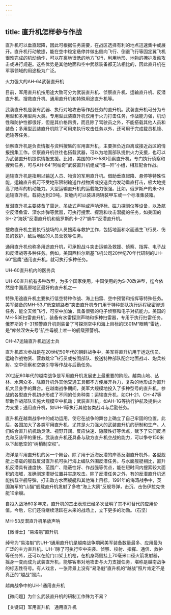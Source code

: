 ```yaml
---
---
---
```

title: 直升机怎样参与作战
---




直升机可以垂直起降，因此可根据任务需要，在战区选择有利的地点迅速集中或展开。直升机行动敏捷，能在空中稳定悬停并做出侧向飞行、倒退飞行等固定翼飞机很难完成的机动动作，可以在离地很低的地方飞行，利用地形、地物的掩护发动攻击或进行规避。这些优势是其他地面和空中武器装备都无法相比的，因此直升机在军事领域的用途极为广泛。

火力强大的AH-64武装直升机



目前，军用直升机按用途大致可分为武装直升机、侦察直升机、运输直升机、反潜直升机、搜救直升机、通用直升机和特殊用途直升机等。

武装直升机是装有武器、执行对地攻击等作战任务的直升机。武装直升机可分为专用型和多用型两大类。专用型武装直升机仅用于火力打击任务，作战能力强，机动性和防护性都很好，但是其价格昂贵，而且除了驾驶员之外，不能搭载其他人员和装备；多用型武装直升机除了可用来执行攻击任务以外，还可用于完成载员机降、运输等任务。

侦察直升机是负责情报与资料搜集的军用直升机，主要担负近距离或接近战区的情报搜集工作。侦察直升机往往也搭载武器，可以为地面部队提供火力支援，也可以为武装直升机提供情报支援。比如，美国的OH-58D侦察直升机，专门执行侦察和搜索任务，可与AH-64“阿帕奇”武装直升机组成“猎—歼”小组，相互配合作战。

运输直升机是指用以输送人员、物资的军用直升机。借助垂直起降、悬停等特殊性能，运输直升机可不受地形限制输送作战物资或投送兵力发动垂直打击，极大地提高了陆军的机动能力。大型运输直升机的运载能力很强。比如，俄罗斯产的米-26运输直升机，载荷达到20吨，货舱内可以装进两辆装甲车或一个标准集装箱。

反潜直升机主要装备了雷达、吊放式声呐或声呐浮标、磁力探测仪等设备，以及航空反潜鱼雷、深水炸弹等武器，可执行搜索、探测和攻击潜艇的任务，如美国的SH-2“海妖”反潜直升机和俄罗斯的卡-27“蜗牛”反潜直升机。

搜救直升机主要执行战场的人员搜索与救护工作，包括地面和水面逃生飞行员、伤员的救护，敌后地区的人员营救等任务。

通用直升机也称多用途直升机，可承担战斗突击运输及救援、侦察、指挥、电子战和反潜战等多种任务。例如，美国西科尔斯基飞机公司20世纪70年代研制的UH-60“黑鹰”通用直升机，就可执行多种任务。

UH-60直升机内的医务兵



UH-60直升机有多种改型，为多个国家使用，中国使用的为S-70改进型，迄今依然是中国高原地区最好的直升机之一



特殊用途直升机主要执行低空特种作战、海上扫雷、空中预警和指挥等特殊任务。美军装备的MH-53J“低空铺路者”突击直升机专门用于特种部队执行远程秘密渗透任务，能全天候飞行，可空中加油，具备很强的电子侦察和电子对抗能力。美国的MH-53E扫雷直升机，装备有水雷探测声呐和多种扫雷器，专用于执行扫雷任务。俄罗斯的卡-31预警直升机则装备了可探测空中和海上目标的E801M“眼睛”雷达，是“库兹涅佐夫号”航空母舰上唯一的舰载预警机。

CH-47运输直升机运送士兵



直升机首次参战是在20世纪50年代的朝鲜战争中，美军将直升机用于运送伤员、运输作战物资、营救跳伞飞行员或被围部队、投送特种部队配合地面战斗、炮兵校射、空中侦察和空袭引导等作战与后勤任务。

20世纪60年代的越南战争是军用直升机发展史上最重要的阶段。越南山地、丛林、水网众多，除直升机外其他交通工具都不方便展开兵力，复杂的地形成为直升机大显身手的舞台。在越南战争期间，美军大规模地投入了多种型号的直升机。参战的各型直升机初步形成了不同的任务种类：运输直升机，如CH-21、CH-47等帮助作战部队实施大规模空中机动；武装直升机，如AH-1G等执行护航及提供火力支援；通用直升机，如UH-1等执行其他各类战斗与后勤任务。

直升机在越南战争中的成功运用，使它在战争的舞台上确立了自己牢固的位置。此后，各国加大了各类军用直升机，尤其是火力强大的武装直升机的研制和生产。人们结合直升机机动灵活、视野开阔、反应快速、隐蔽性好等优点，赋予了它们反坦克和反装甲的重任。武装直升机还具备与敌方直升机空战的能力，可以争夺150米以下超低空的“树梢制空权”。

海洋是军用直升机的另一个舞台。除了用于近海反潜的岸基反潜直升机外，各型舰艇上搭载的舰载反潜直升机可执行海上编队外围反潜任务。与水面舰艇相比，直升机反潜具有速度快、范围广、隐蔽性好、作战强等优点，能在短时间内搜索较大面积的海域，准确测定潜艇位置并实施攻击。除了反潜任务之外，有的反潜直升机还能携载空舰导弹，打击敌方水面舰艇和其他海上目标。1991年的海湾战争中，英国海军的“山猫”舰载直升机发射了多枚“海上大鸥”反舰导弹，击沉、击伤伊拉克快艇10余艘。

自投入战场60多年来，直升机的杰出表现已经多次证明了其不可替代的应用价值。今后，它们还将继续活跃在未来的战场上，立下更多的功勋。（石坚）

MH-53反潜直升机吊放声呐





【微博士】“易洛魁”直升机

绰号为“易洛魁”的UH-1通用直升机是越南战争期间美军装备数量最多、应用最为广泛的主力直升机。UH-1除了可执行空中突袭、侦察、校射、指挥、通信、救护等任务外，还可以在舱门口架上机枪，在机身两侧挂上70毫米口径火箭发射器，摇身一变而成为武装直升机，能够客串对地攻击与火力支援任务，堪称是越南战争的标志性符号。有人戏言，一张背景上没有“易洛魁”直升机的“越战”照片肯定不是真正的“越战”照片。

越南战争中的UH-1通用直升机



【微问题】为什么武装直升机的研制工作殊为不易？

【关键词】军用直升机　通用直升机